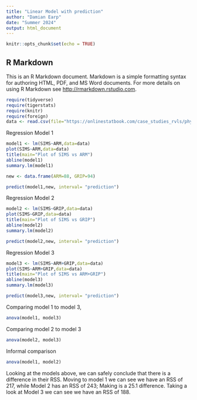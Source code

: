 ```yaml
---
title: "Linear Model with prediction"
author: "Damian Earp"
date: "Summer 2024"
output: html_document
---
```


```r
knitr::opts_chunk$set(echo = TRUE)
```

## R Markdown

This is an R Markdown document. Markdown is a simple formatting syntax for authoring HTML, PDF, and MS Word documents. For more details on using R Markdown see <http://rmarkdown.rstudio.com>.

```r
require(tidyverse)
require(tigerstats)
require(knitr)
require(foreign)
data <- read.csv(file="https://onlinestatbook.com/case_studies_rvls/physical_strength/data.txt",sep="",header=TRUE)  
```

Regression Model 1

```r
model1 <- lm(SIMS~ARM,data=data)
plot(SIMS~ARM,data=data)
title(main="Plot of SIMS vs ARM")
abline(model1)
summary.lm(model1)
```

```r
new <- data.frame(ARM=88, GRIP=94)
```

```r
predict(model1,new, interval= "prediction")
```

Regression Model 2

```r
model2 <- lm(SIMS~GRIP,data=data)
plot(SIMS~GRIP,data=data)
title(main="Plot of SIMS vs GRIP")
abline(model2)
summary.lm(model2)
```

```r
predict(model2,new, interval= "prediction")
```

Regression Model 3

```r
model3 <- lm(SIMS~ARM+GRIP,data=data)
plot(SIMS~ARM+GRIP,data=data)
title(main="Plot of SIMS vs ARM+GRIP")
abline(model3)
summary.lm(model3)
```

```r
predict(model3,new, interval= "prediction")
```

Comparing model 1 to model 3, 

```r
anova(model1, model3)
```

Comparing model 2 to model 3

```r
anova(model2, model3)
```

Informal comparison

```r
anova(model1, model2)
```

Looking at the models above, we can safely conclude that there is a difference in their RSS. Moving to model 1 we can see we have an RSS of 217, while Model 2 has an RSS of 243; Making is a 25.1 difference. Taking a look at Model 3 we can see we have an RSS of 188.
